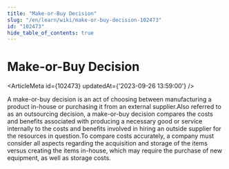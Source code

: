 ```yaml
---
title: "Make-or-Buy Decision"
slug: "/en/learn/wiki/make-or-buy-decision-102473"
id: "102473"
hide_table_of_contents: true
---
```



# Make-or-Buy Decision

<ArticleMeta id={102473} updatedAt={'2023-09-26 13:59:00'} />
<div className='border-solid border-b border-t-0 my-4 border-[var(--ifm-color-gray-300)]' />

A make-or-buy decision is an act of choosing between manufacturing a product in-house or purchasing it from an external supplier.Also referred to as an outsourcing decision, a make-or-buy decision compares the costs and benefits associated with producing a necessary good or service internally to the costs and benefits involved in hiring an outside supplier for the resources in question.To compare costs accurately, a company must consider all aspects regarding the acquisition and storage of the items versus creating the items in-house, which may require the purchase of new equipment, as well as storage costs.
